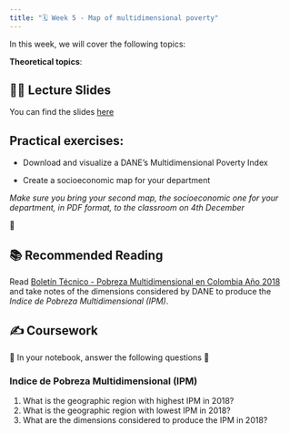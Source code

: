 ```yaml
---
title: "🗓️ Week 5 - Map of multidimensional poverty"
---
```


In this week, we will cover the following topics:

**Theoretical topics**:

## 👨‍🏫 Lecture Slides 

You can find the slides [here](slides.qmd)


## **Practical exercises**:

-  Download and visualize a DANE's Multidimensional Poverty Index

-  Create a socioeconomic map for your department

*Make sure you bring your second map, the socioeconomic one for your department, in PDF format,  to the classroom on 4th December*

🎥 

## 📚 Recommended Reading 

Read [Boletín Técnico - Pobreza Multidimensional en Colombia
Año 2018](https://www.dane.gov.co/files/investigaciones/condiciones_vida/pobreza/2018/bt_pobreza_multidimensional_18.pdf) and take notes of the dimensions considered by DANE to produce the  *Indice de Pobreza
Multidimensional (IPM)*.

## ✍️ Coursework

🚧 In your  notebook,  answer the following questions 🚧

### Indice de Pobreza Multidimensional (IPM)
::: {.callout-important collapse=true}
1. What is the geographic region with highest IPM in 2018?
2. What is the geographic region with lowest IPM in 2018?
3. What are the dimensions considered to produce the IPM in 2018?
:::






